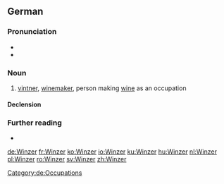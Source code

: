 ==German==
{{slim-wikipedia|lang=de}}

===Pronunciation===
* {{IPA|/ˈvɪntsɐ/|lang=de}}
* {{audio|De-Winzer.ogg|Audio|lang=de}}

===Noun===
{{de-noun|m|Winzers|Winzer|f=Winzerin}}

# [[vintner]], [[winemaker]], person making [[wine]] as an occupation

====Declension====
{{de-decl-noun-m|s}}

===Further reading===
* {{R:Duden}}

[[Category:de:Occupations]]

[[de:Winzer]]
[[fr:Winzer]]
[[ko:Winzer]]
[[io:Winzer]]
[[ku:Winzer]]
[[hu:Winzer]]
[[nl:Winzer]]
[[pl:Winzer]]
[[ro:Winzer]]
[[sv:Winzer]]
[[zh:Winzer]]